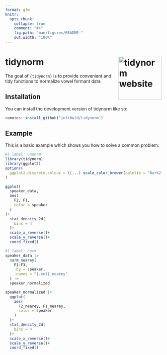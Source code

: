```yaml
---
format: gfm
knitr: 
  opts_chunk: 
    collapse: true
    comment: "#>"
    fig.path: "man/figures/README-"
    out.width: "100%"
---
```


<!-- README.md is generated from README.Rmd. Please edit that file -->


# tidynorm <a href="https://jofrhwld.github.io/tidynorm/"><img src="man/figures/logo.png" align="right" height="139" alt="tidynorm website" /></a>


<!-- badges: start -->
<!-- badges: end -->

The goal of `{tidynorm}` is to provide convenient and 
tidy functions to normalize vowel formant data.

## Installation

You can install the development version of tidynorm like so:

``` r
remotes::install_github("jofrhwld/tidynorm")
```

## Example

This is a basic example which shows you how to solve a common problem:

```r
#| label: unnorm
library(tidynorm)
library(ggplot2)
options(
  ggplot2.discrete.colour = \(...) scale_color_brewer(palette = "Dark2", ...)
)

ggplot(
  speaker_data,
  aes(
    F2, F1,
    color = speaker
  )
)+
  stat_density_2d(
    bins = 4
  )+
  scale_x_reverse()+
  scale_y_reverse()+
  coord_fixed()
```

```r
#| label: norm
speaker_data |> 
  norm_nearey(
    F1:F3,
    .by = speaker,
    .names = "{.col}_nearey"
  ) ->
  speaker_normalized

speaker_normalized |> 
  ggplot(
    aes(
      F2_nearey, F1_nearey,
      color = speaker
    )
  )+
  stat_density_2d(
    bins = 4
  )+
  scale_x_reverse()+
  scale_y_reverse()+
  coord_fixed()  
```

